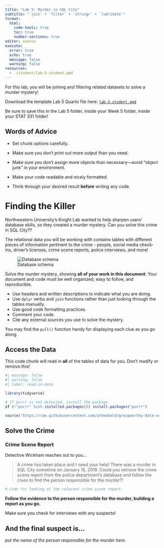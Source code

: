 ```yaml
---
title: "Lab 5: Murder in SQL City"
subtitle: "`join` + `filter` + `stringr` + `ludridate`"
format: 
  html:
    code-tools: true
    toc: true
    number-sections: true
editor: source
execute: 
  error: true
  echo: true
  message: false
  warning: false
resources: 
  - ./student/lab-5-student.qmd
---
```


For this lab, you will be joining and filtering related datasets to solve a
murder mystery!

Download the template Lab 5 Quarto file here: <a href="../student/lab-5-student.qmd" download>`lab-5-student.qmd`</a> 

::: {.callout-important}
Be sure to save this in the Lab 5 folder, inside your Week 5 folder, 
inside your STAT 331 folder! 
:::

::: {.callout-tip collapse=TRUE}
# Words of Advice

-   Set chunk options carefully.

-   Make sure you don't print out more output than you need.

-   Make sure you don't assign more objects than necessary---avoid "object junk"
in your environment.

-   Make your code readable and nicely formatted.

-   Think through your desired result **before** writing any code.
:::

# Finding the Killer

Northwestern University's Knight Lab wanted to help sharpen users' database
skills, so they created a murder mystery. Can you solve this crime in SQL City??

The relational data you will be working with contains tables with different
pieces of information pertinent to the crime - people, social media check-ins,
driver's licenses, crime scene reports, police interviews, and more!

![Database schema](https://mystery.knightlab.com/schema.png){fig-alt="This is an entity-relationship diagram that showcases multiple interconnected tables. The central table is labeled 'person' with attributes including id, name, license_id, address_number, address_street_name, and ssn. It connects to various other tables. One connection leads to 'drivers_license,' which contains id, age, height, eye_color, hair_color, gender, plate_number, car_make, and car_model. Another connection leads to the 'income' table, which includes ssn and annual_income. Additionally, the 'person' table is linked to 'get_fit_now_member,' which has id, person_id, name, membership_start_date, and membership_status attributes. The 'get_fit_now_member' table connects to 'get_fit_now_check_in,' which lists membership_id, check_in_date, check_in_time, and check_out_time. Another linked table is 'facebook_event_checkin,' containing person_id, event_id, event_name, and date. The diagram also includes an 'interview' table with person_id and transcript, a 'crime_scene_report' table with date, type, description, and city, and a small table labeled 'solution' with user and value attributes. The diagram visualizes relationships and interactions across these entities."}

Solve the murder mystery, showing **all of your work in this document**. Your
document and code must be well organized, easy to follow, and reproducible.

+ Use headers and written descriptions to indicate what you are doing.
+ Use `dplyr` verbs and `join` functions rather than just looking through the
tables manually.
+ Use good code formatting practices.
+ Comment your code.
+ Cite any external sources you use to solve the mystery.

::: callout-tip

You may find the `pull()` function handy for displaying each clue as you go
along.

:::

## Access the Data

This code chunk will read in **all** of the tables of data for you. Don't modify or
remove this!

```r
#| message: false
#| warning: false
#| label: read-in-data

library(tidyverse)

# If purrr is not detected, install the package
if (!"purrr" %in% installed.packages()) install.packages("purrr")

source("https://raw.githubusercontent.com/atheobold/groupworthy-data-science/main/labs/instructions/lab-5-setup.R")
```

## Solve the Crime

### Crime Scene Report

Detective Wickham reaches out to you...

> A crime has taken place and I need your help! There was a murder in SQL City sometime on January 15, 2018. Could you retrieve the crime scene report from the police department’s database and follow the clues to find the person responsible for the murder?!

```r
# Code for looking at the relevant crime scene report.

```


**Follow the evidence to the person responsible for the murder, building a report as you go.**

::: callout-caution
Make sure you check for interviews with any suspects!
:::

::: callout-note
## And the final suspect is...

*put the name of the person responsible for the murder here.*
:::
